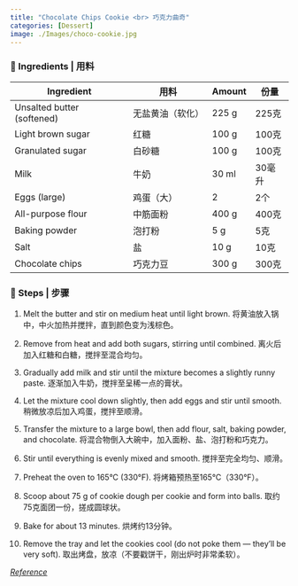 ```yaml
---
title: "Chocolate Chips Cookie <br> 巧克力曲奇"
categories: [Dessert]
image: ./Images/choco-cookie.jpg
---
```


### 🥣 Ingredients | 用料

| Ingredient                 | 用料       | Amount | 份量   |
| -------------------------- | -------- | ------ | ---- |
| Unsalted butter (softened) | 无盐黄油（软化） | 225 g  | 225克 |
| Light brown sugar          | 红糖       | 100 g  | 100克 |
| Granulated sugar           | 白砂糖      | 100 g  | 100克 |
| Milk                       | 牛奶       | 30 ml  | 30毫升 |
| Eggs (large)               | 鸡蛋（大）    | 2      | 2个   |
| All-purpose flour          | 中筋面粉     | 400 g  | 400克 |
| Baking powder              | 泡打粉      | 5 g    | 5克   |
| Salt                       | 盐        | 10 g   | 10克  |
| Chocolate chips            | 巧克力豆     | 300 g  | 300克 |


### 🍴 Steps | 步骤

1. Melt the butter and stir on medium heat until light brown.
  将黄油放入锅中，中火加热并搅拌，直到颜色变为浅棕色。

2. Remove from heat and add both sugars, stirring until combined.
   离火后加入红糖和白糖，搅拌至混合均匀。

3. Gradually add milk and stir until the mixture becomes a slightly runny paste.
   逐渐加入牛奶，搅拌至呈稀一点的膏状。

4. Let the mixture cool down slightly, then add eggs and stir until smooth.
   稍微放凉后加入鸡蛋，搅拌至顺滑。

5. Transfer the mixture to a large bowl, then add flour, salt, baking powder, and chocolate.
   将混合物倒入大碗中，加入面粉、盐、泡打粉和巧克力。

6. Stir until everything is evenly mixed and smooth.
   搅拌至完全均匀、顺滑。

7. Preheat the oven to 165°C (330°F).
   将烤箱预热至165°C（330°F）。

8. Scoop about 75 g of cookie dough per cookie and form into balls.
   取约75克面团一份，搓成圆球状。

9. Bake for about 13 minutes.
   烘烤约13分钟。

10. Remove the tray and let the cookies cool (do not poke them — they’ll be very soft).
    取出烤盘，放凉（不要戳饼干，刚出炉时非常柔软）。

 
 [*Reference*](https://joyfoodsunshine.com/the-most-amazing-chocolate-chip-cookies/)